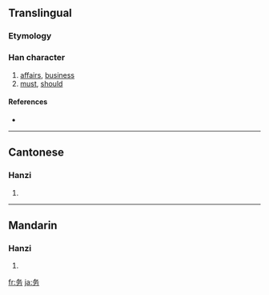 {{also|務}}
==Translingual==

===Etymology===
{{Han simp|務|f=敄|t=攵}}

===Han character===
{{Han char|rn=19|rad=力|as=03|sn=5|four=|canj=竹水大尸 (HEKS)}}

# [[affairs]], [[business]]
# [[must]], [[should]]

====References====
* {{Han ref|kx=0146.161|hdz=10366.040|uh=52A1|ud=21153}}

----

==Cantonese==

===Hanzi===
{{yue-hanzi|jyut=|y=mou6|tra=務}}

# {{defn|Cantonese}}

----

==Mandarin==

===Hanzi===
{{cmn-hanzi|tra=務|pin=[[wù]] ([[wu4]])|wg=wu<sup>4</sup>}}

# {{defn|Mandarin}}

[[fr:务]]
[[ja:务]]